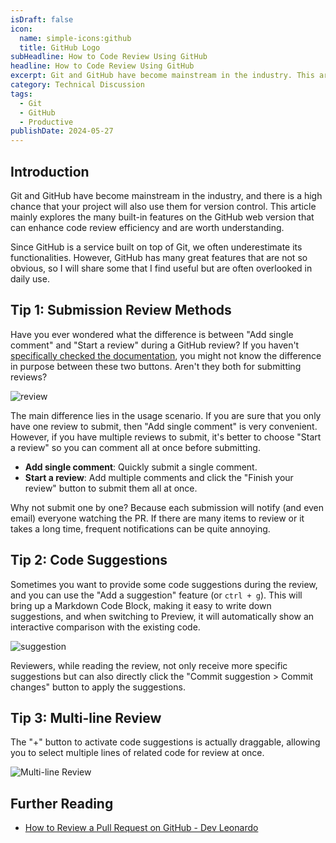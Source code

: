 ```yaml
---
isDraft: false
icon:
  name: simple-icons:github
  title: GitHub Logo
subHeadline: How to Code Review Using GitHub
headline: How to Code Review Using GitHub
excerpt: Git and GitHub have become mainstream in the industry. This article explores built-in features on GitHub that can enhance code review efficiency.
category: Technical Discussion
tags:
  - Git
  - GitHub
  - Productive
publishDate: 2024-05-27
---
```


## Introduction

Git and GitHub have become mainstream in the industry, and there is a high chance that your project will also use them for version control. This article mainly explores the many built-in features on the GitHub web version that can enhance code review efficiency and are worth understanding.

Since GitHub is a service built on top of Git, we often underestimate its functionalities. However, GitHub has many great features that are not so obvious, so I will share some that I find useful but are often overlooked in daily use.

## Tip 1: Submission Review Methods

Have you ever wondered what the difference is between "Add single comment" and "Start a review" during a GitHub review? If you haven't [specifically checked the documentation](https://docs.github.com/en/pull-requests/collaborating-with-pull-requests/reviewing-changes-in-pull-requests/reviewing-proposed-changes-in-a-pull-request?tool=webui), you might not know the difference in purpose between these two buttons. Aren't they both for submitting reviews?

![review](./review.webp)

The main difference lies in the usage scenario. If you are sure that you only have one review to submit, then "Add single comment" is very convenient. However, if you have multiple reviews to submit, it's better to choose "Start a review" so you can comment all at once before submitting.

- **Add single comment**: Quickly submit a single comment.
- **Start a review**: Add multiple comments and click the "Finish your review" button to submit them all at once.

Why not submit one by one? Because each submission will notify (and even email) everyone watching the PR. If there are many items to review or it takes a long time, frequent notifications can be quite annoying.

## Tip 2: Code Suggestions

Sometimes you want to provide some code suggestions during the review, and you can use the "Add a suggestion" feature (or `ctrl + g`). This will bring up a Markdown Code Block, making it easy to write down suggestions, and when switching to Preview, it will automatically show an interactive comparison with the existing code.

![suggestion](./suggestion.webp)

Reviewers, while reading the review, not only receive more specific suggestions but can also directly click the "Commit suggestion > Commit changes" button to apply the suggestions.

## Tip 3: Multi-line Review

The "+" button to activate code suggestions is actually draggable, allowing you to select multiple lines of related code for review at once.

![Multi-line Review](./multi-lines-comment.webp)

## Further Reading

- [How to Review a Pull Request on GitHub - Dev Leonardo](https://www.youtube.com/watch?v=TO9xK4XTBbQ)
